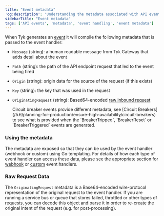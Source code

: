 ```yaml
---
title: "Event metadata"
'og:description': "Understanding the metadata associated with API events"
sidebarTitle: "Event metadata"
tags: ['API events', 'metadata', 'event handling', 'event metadata']
---
```


When Tyk generates an [event](/5.6/basic-config-and-security/report-monitor-trigger-events/event-types) it will compile the following metadata that is passed to the event handler:

- `Message` (string): a human readable message from Tyk Gateway that adds detail about the event
- `Path` (string): the path of the API endpoint request that led to the event being fired
- `Origin` (string): origin data for the source of the request (if this exists)
- `Key` (string): the key that was used in the request
- `OriginatingRequest` (string): Based64-encoded [raw inbound request](/5.6/#raw-request-data)



    <Note>
    Circuit breaker events provide different metadata, see [Circuit Breakers](/5.6/planning-for-production/ensure-high-availability/circuit-breakers) to see what is provided when the `BreakerTripped`, `BreakerReset` or `BreakerTriggered` events are generated.
    </Note>


### Using the metadata

The metadata are exposed so that they can be used by the event handler (webhook or custom) using Go templating. For details of how each type of event handler can access these data, please see the appropriate section for [webhook](/5.6/basic-config-and-security/report-monitor-trigger-events/webhooks#webhook-payload) or [custom](/5.6/basic-config-and-security/report-monitor-trigger-events/custom-handlers-javascript#the-event-object) event handlers.

### Raw Request Data

The `OriginatingRequest` metadata is a Base64-encoded wire-protocol representation of the original request to the event handler. If you are running a service bus or queue that stores failed, throttled or other types of requests, you can decode this object and parse it in order to re-create the original intent of the request (e.g. for post-processing).